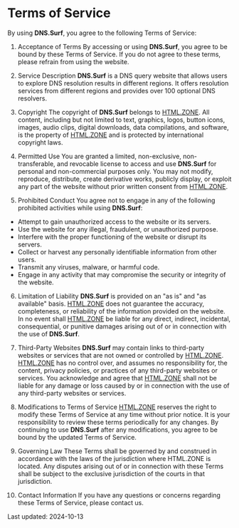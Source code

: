 # Terms of Service

By using **DNS.Surf**, you agree to the following Terms of Service:

1. Acceptance of Terms
By accessing or using **DNS.Surf**, you agree to be bound by these Terms of Service. If you do not agree to these terms, please refrain from using the website.

2. Service Description
**DNS.Surf** is a DNS query website that allows users to explore DNS resolution results in different regions. It offers resolution services from different regions and provides over 100 optional DNS resolvers.

3. Copyright
The copyright of **DNS.Surf** belongs to [HTML.ZONE](https://html.zone/). All content, including but not limited to text, graphics, logos, button icons, images, audio clips, digital downloads, data compilations, and software, is the property of [HTML.ZONE](https://html.zone/) and is protected by international copyright laws.

4. Permitted Use
You are granted a limited, non-exclusive, non-transferable, and revocable license to access and use **DNS.Surf** for personal and non-commercial purposes only. You may not modify, reproduce, distribute, create derivative works, publicly display, or exploit any part of the website without prior written consent from [HTML.ZONE](https://html.zone/).

5. Prohibited Conduct
You agree not to engage in any of the following prohibited activities while using **DNS.Surf**:
- Attempt to gain unauthorized access to the website or its servers.
- Use the website for any illegal, fraudulent, or unauthorized purpose.
- Interfere with the proper functioning of the website or disrupt its servers.
- Collect or harvest any personally identifiable information from other users.
- Transmit any viruses, malware, or harmful code.
- Engage in any activity that may compromise the security or integrity of the website.

6. Limitation of Liability
**DNS.Surf** is provided on an "as is" and "as available" basis. [HTML.ZONE](https://html.zone/) does not guarantee the accuracy, completeness, or reliability of the information provided on the website. In no event shall [HTML.ZONE](https://html.zone/) be liable for any direct, indirect, incidental, consequential, or punitive damages arising out of or in connection with the use of **DNS.Surf**.

7. Third-Party Websites
**DNS.Surf** may contain links to third-party websites or services that are not owned or controlled by [HTML.ZONE](https://html.zone/). [HTML.ZONE](https://html.zone/) has no control over, and assumes no responsibility for, the content, privacy policies, or practices of any third-party websites or services. You acknowledge and agree that [HTML.ZONE](https://html.zone/) shall not be liable for any damage or loss caused by or in connection with the use of any third-party websites or services.

8. Modifications to Terms of Service
[HTML.ZONE](https://html.zone/) reserves the right to modify these Terms of Service at any time without prior notice. It is your responsibility to review these terms periodically for any changes. By continuing to use **DNS.Surf** after any modifications, you agree to be bound by the updated Terms of Service.

9. Governing Law
These Terms shall be governed by and construed in accordance with the laws of the jurisdiction where HTML.ZONE is located. Any disputes arising out of or in connection with these Terms shall be subject to the exclusive jurisdiction of the courts in that jurisdiction.

10. Contact Information
If you have any questions or concerns regarding these Terms of Service, please contact us.

Last updated: 2024-10-13
